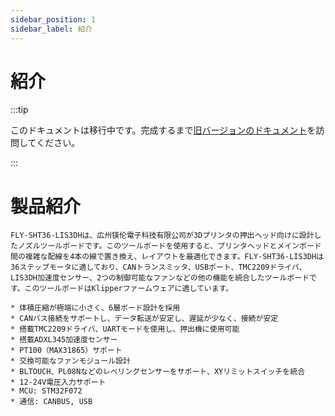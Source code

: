 ```yaml
---
sidebar_position: 1
sidebar_label: 紹介
---
```



# 紹介

:::tip

このドキュメントは移行中です。完成するまで[旧バージョンのドキュメント](https://mellow.klipper.cn/#/)を訪問してください。

:::

# 製品紹介

    FLY-SHT36-LIS3DHは、広州镁伦電子科技有限公司が3Dプリンタの押出ヘッド向けに設計したノズルツールボードです。このツールボードを使用すると、プリンタヘッドとメインボード間の複雑な配線を4本の線で置き換え、レイアウトを最適化できます。FLY-SHT36-LIS3DHは36ステップモータに適しており、CANトランスミッタ、USBポート、TMC2209ドライバ、LIS3DH加速度センサー、2つの制御可能なファンなどの他の機能を統合したツールボードです。このツールボードはKlipperファームウェアに適しています。

    * 体積圧縮が極端に小さく、6層ボード設計を採用
    * CANバス接続をサポートし、データ転送が安定し、遅延が少なく、接続が安定
    * 搭載TMC2209ドライバ、UARTモードを使用し、押出機に使用可能
    * 搭載ADXL345加速度センサー
    * PT100（MAX31865）サポート
    * 交換可能なファンモジュール設計
    * BLTOUCH、PL08Nなどのレベリングセンサーをサポート、XYリミットスイッチを統合
    * 12-24V電圧入力サポート 
    * MCU: STM32F072
    * 通信: CANBUS, USB

